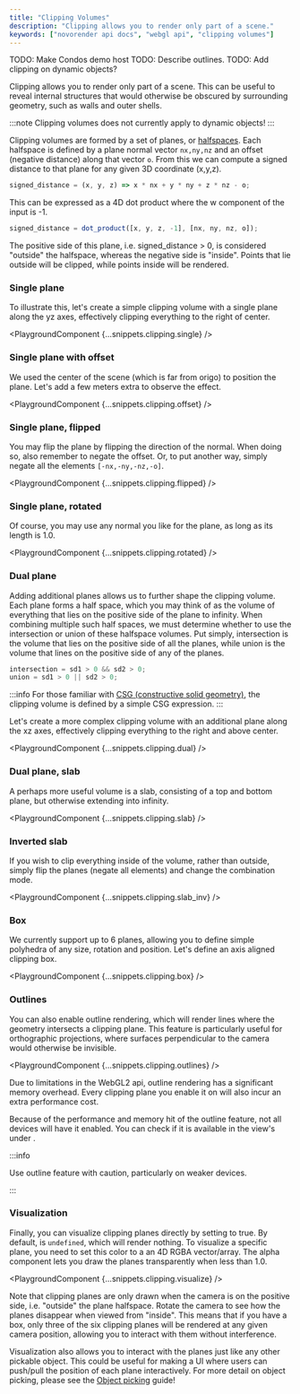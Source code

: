 ```yaml
---
title: "Clipping Volumes"
description: "Clipping allows you to render only part of a scene."
keywords: ["novorender api docs", "webgl api", "clipping volumes"]
---
```



TODO: Make Condos demo host
TODO: Describe outlines.
TODO: Add clipping on dynamic objects?

Clipping allows you to render only part of a scene.
This can be useful to reveal internal structures that would otherwise be obscured by surrounding geometry, such as walls and outer shells.

:::note
Clipping volumes does not currently apply to dynamic objects!
:::

Clipping volumes are formed by a set of planes, or [halfspaces](<https://en.wikipedia.org/wiki/Half-space_(geometry)>).
Each halfspace is defined by a plane normal vector `nx,ny,nz` and an offset (negative distance) along that vector `o`.
From this we can compute a signed distance to that plane for any given 3D coordinate (x,y,z).

```typescript
signed_distance = (x, y, z) => x * nx + y * ny + z * nz - o;
```

This can be expressed as a 4D dot product where the w component of the input is -1.

```typescript
signed_distance = dot_product([x, y, z, -1], [nx, ny, nz, o]);
```

The positive side of this plane, i.e. signed_distance > 0, is considered "outside" the halfspace, whereas the negative side is "inside".
Points that lie outside will be clipped, while points inside will be rendered.

### Single plane

To illustrate this, let's create a simple clipping volume with a single plane along the yz axes, effectively clipping everything to the right of center.

<PlaygroundComponent {...snippets.clipping.single} />

### Single plane with offset

We used the center of the scene (which is far from origo) to position the plane.
Let's add a few meters extra to observe the effect.

<PlaygroundComponent {...snippets.clipping.offset} />

### Single plane, flipped

You may flip the plane by flipping the direction of the normal.
When doing so, also remember to negate the offset.
Or, to put another way, simply negate all the elements `[-nx,-ny,-nz,-o]`.

<PlaygroundComponent {...snippets.clipping.flipped} />

### Single plane, rotated

Of course, you may use any normal you like for the plane, as long as its length is 1.0.

<PlaygroundComponent {...snippets.clipping.rotated} />

### Dual plane

Adding additional planes allows us to further shape the clipping volume.
Each plane forms a half space, which you may think of as the volume of everything that lies on the positive side of the plane to infinity.
When combining multiple such half spaces, we must determine whether to use the intersection or union of these halfspace volumes.
Put simply, intersection is the volume that lies on the positive side of all the planes, while union is the volume that lines on the positive side of any of the planes.

```typescript
intersection = sd1 > 0 && sd2 > 0;
union = sd1 > 0 || sd2 > 0;
```

:::info
For those familiar with [CSG (constructive solid geometry)](https://en.wikipedia.org/wiki/Constructive_solid_geometry), the clipping volume is defined by a simple CSG expression.
:::

Let's create a more complex clipping volume with an additional plane along the xz axes, effectively clipping everything to the right and above center.

<PlaygroundComponent {...snippets.clipping.dual} />

### Dual plane, slab

A perhaps more useful volume is a slab, consisting of a top and bottom plane, but otherwise extending into infinity.

<PlaygroundComponent {...snippets.clipping.slab} />

### Inverted slab

If you wish to clip everything inside of the volume, rather than outside, simply flip the planes (negate all elements) and change the combination mode.

<PlaygroundComponent {...snippets.clipping.slab_inv} />

### Box

We currently support up to 6 planes, allowing you to define simple polyhedra of any size, rotation and position.
Let's define an axis aligned clipping box.

<PlaygroundComponent {...snippets.clipping.box} />

### Outlines

You can also enable outline rendering, which will render lines where the geometry intersects a clipping plane.
This feature is particularly useful for orthographic projections, where surfaces perpendicular to the camera would otherwise be invisible.

<PlaygroundComponent {...snippets.clipping.outlines} />

Due to limitations in the WebGL2 api, outline rendering has a significant memory overhead.
Every clipping plane you enable it on will also incur an extra performance cost.

Because of the performance and memory hit of the outline feature, not all devices will have it enabled.
You can check if it is available in the view's <CodeLink type="class" name="View.deviceProfile"/> under <CodeLink type="interface" name="DeviceProfile.features"/>.

:::info

Use outline feature with caution, particularly on weaker devices.

:::

### Visualization

Finally, you can visualize clipping planes directly by setting <CodeLink type="interface" name="RenderStateClipping.draw"/> to true.
By default, <CodeLink type="interface" name="RenderStateClippingPlane.color"/> is `undefined`, which will render nothing.
To visualize a specific plane, you need to set this color to a an 4D RGBA vector/array.
The alpha component lets you draw the planes transparently when less than 1.0.

<PlaygroundComponent {...snippets.clipping.visualize} />

Note that clipping planes are only drawn when the camera is on the positive side, i.e. "outside" the plane halfspace.
Rotate the camera to see how the planes disappear when viewed from "inside".
This means that if you have a box, only three of the six clipping planes will be rendered at any given camera position, allowing you to interact with them without interference.

Visualization also allows you to interact with the planes just like any other pickable object.
This could be useful for making a UI where users can push/pull the position of each plane interactively.
For more detail on object picking, please see the [Object picking](object-picking.md) guide!
